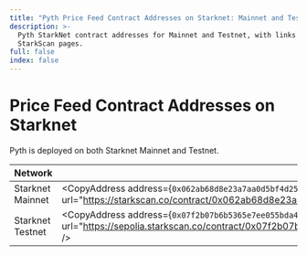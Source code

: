 ```yaml
---
title: "Pyth Price Feed Contract Addresses on Starknet: Mainnet and Testnet"
description: >-
  Pyth StarkNet contract addresses for Mainnet and Testnet, with links to their
  StarkScan pages.
full: false
index: false
---
```


# Price Feed Contract Addresses on Starknet

Pyth is deployed on both Starknet Mainnet and Testnet.

| Network          | Contract address                                                                                                                                                                                              |
| ---------------- | ------------------------------------------------------------------------------------------------------------------------------------------------------------------------------------------------------------- |
| Starknet Mainnet | <CopyAddress address={`0x062ab68d8e23a7aa0d5bf4d25380c2d54f2dd8f83012e047851c3706b53d64d1`} url="https://starkscan.co/contract/0x062ab68d8e23a7aa0d5bf4d25380c2d54f2dd8f83012e047851c3706b53d64d1" />         |
| Starknet Testnet | <CopyAddress address={`0x07f2b07b6b5365e7ee055bda4c0ecabd867e6d3ee298d73aea32b027667186d6`} url="https://sepolia.starkscan.co/contract/0x07f2b07b6b5365e7ee055bda4c0ecabd867e6d3ee298d73aea32b027667186d6" /> |

